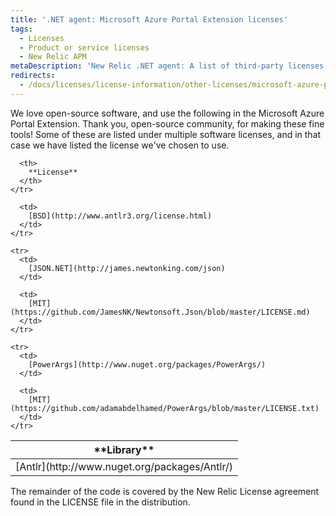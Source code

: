 ```yaml
---
title: '.NET agent: Microsoft Azure Portal Extension licenses'
tags:
  - Licenses
  - Product or service licenses
  - New Relic APM
metaDescription: 'New Relic .NET agent: A list of third-party licenses we use in the Microsoft Azure portal extension.'
redirects:
  - /docs/licenses/license-information/other-licenses/microsoft-azure-portal-extension-licenses
---
```


We love open-source software, and use the following in the Microsoft Azure Portal Extension. Thank you, open-source community, for making these fine tools! Some of these are listed under multiple software licenses, and in that case we have listed the license we've chosen to use.

<table>
  <thead>
    <tr>
      <th width={200}>
        **Library**
      </th>

      <th>
        **License**
      </th>
    </tr>
  </thead>

  <tbody>
    <tr>
      <td>
        [Antlr](http://www.nuget.org/packages/Antlr/)
      </td>

      <td>
        [BSD](http://www.antlr3.org/license.html)
      </td>
    </tr>

    <tr>
      <td>
        [JSON.NET](http://james.newtonking.com/json)
      </td>

      <td>
        [MIT](https://github.com/JamesNK/Newtonsoft.Json/blob/master/LICENSE.md)
      </td>
    </tr>

    <tr>
      <td>
        [PowerArgs](http://www.nuget.org/packages/PowerArgs/)
      </td>

      <td>
        [MIT](https://github.com/adamabdelhamed/PowerArgs/blob/master/LICENSE.txt)
      </td>
    </tr>
  </tbody>
</table>

The remainder of the code is covered by the New Relic License agreement found in the LICENSE file in the distribution.
